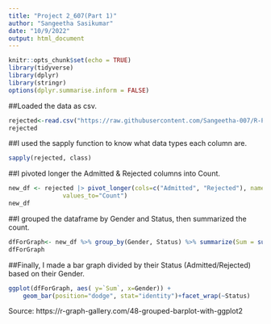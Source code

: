 ```yaml
---
title: "Project 2_607(Part 1)"
author: "Sangeetha Sasikumar"
date: "10/9/2022"
output: html_document
---
```


```r
knitr::opts_chunk$set(echo = TRUE)
library(tidyverse)
library(dplyr)
library(stringr)
options(dplyr.summarise.inform = FALSE)
```

##Loaded the data as csv. 
```r
rejected<-read.csv("https://raw.githubusercontent.com/Sangeetha-007/R-Practice/master/607/Projects/Project%202/Admitted_Rejected%20-%20Sheet1.csv")
rejected
```

##I used the sapply function to know what data types each column are. 

```r
sapply(rejected, class)
```

##I pivoted longer the Admitted & Rejected columns into Count. 
```r
new_df <- rejected |> pivot_longer(cols=c("Admitted", "Rejected"), names_to="Status",
               values_to="Count") 
new_df
```

##I grouped the dataframe by Gender and Status, then summarized the count. 
```r
dfForGraph<- new_df %>% group_by(Gender, Status) %>% summarize(Sum = sum(Count))
dfForGraph

```

##Finally, I made a bar graph divided by their Status (Admitted/Rejected) based on their Gender. 
```r
ggplot(dfForGraph, aes( y=`Sum`, x=Gender)) + 
    geom_bar(position="dodge", stat="identity")+facet_wrap(~Status)

```

Source: https://r-graph-gallery.com/48-grouped-barplot-with-ggplot2
